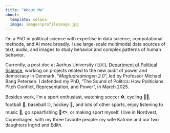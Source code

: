 ```yaml
---
title: "About Me"
about:
  template: solana
  image: images\profileimage.jpg
---
```


I'm a PhD in political science with expertise in data science, computational methods, and AI more broadly. I use large-scale multimodal data sources of text, audio, and images to study behavior and complex patterns of human behavior.

Currently, a post doc at Aarhus University (🇩🇰), [Department of Political Science](https://ps.au.dk/en/), working on projects related to the new audit of power and democracy in Denmark, "*Magtudredningen 2.0*", led by Professor Michael Bang Petersen. I defended my PhD, "The Sound of Politics: How Politicians Pitch Conflict, Representation, and Power", in March 2025.

Besides work, I'm a sport enthusiast, watching soccer ⚽, cycling 🚴🏽, football 🏈, baseball ⚾, hockey 🏒, and lots of other sports, enjoy listening to music 🎵, go spearfishing 🦞🐟, or making sport myself. I live in Nordvest, Copenhagen, with my three favorite people: my wife Katrine and our two daughters Ingrid and Edith.
